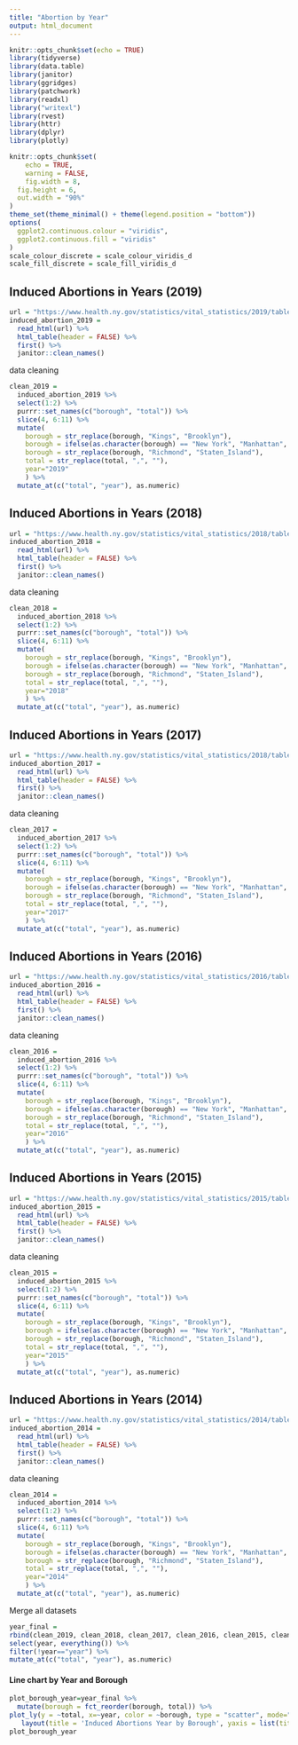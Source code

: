 ```yaml
---
title: "Abortion by Year"
output: html_document
---
```


```r
knitr::opts_chunk$set(echo = TRUE)
library(tidyverse)
library(data.table)
library(janitor)
library(ggridges)
library(patchwork)
library(readxl)
library("writexl")
library(rvest)
library(httr)
library(dplyr)
library(plotly)

knitr::opts_chunk$set(
	echo = TRUE,
	warning = FALSE,
	fig.width = 8, 
  fig.height = 6,
  out.width = "90%"
)
theme_set(theme_minimal() + theme(legend.position = "bottom"))
options(
  ggplot2.continuous.colour = "viridis",
  ggplot2.continuous.fill = "viridis"
)
scale_colour_discrete = scale_colour_viridis_d
scale_fill_discrete = scale_fill_viridis_d

```

## Induced Abortions in Years (2019)

```r
url = "https://www.health.ny.gov/statistics/vital_statistics/2019/table22.htm"
induced_abortion_2019 = 
  read_html(url) %>%
  html_table(header = FALSE) %>%
  first() %>%
  janitor::clean_names()
```

data cleaning

```r
clean_2019 = 
  induced_abortion_2019 %>%
  select(1:2) %>%
  purrr::set_names(c("borough", "total")) %>%
  slice(4, 6:11) %>%
  mutate(
    borough = str_replace(borough, "Kings", "Brooklyn"),
    borough = ifelse(as.character(borough) == "New York", "Manhattan", as.character(borough)),
    borough = str_replace(borough, "Richmond", "Staten_Island"),
    total = str_replace(total, ",", ""),
    year="2019"
    ) %>%
  mutate_at(c("total", "year"), as.numeric)
```

## Induced Abortions in Years (2018)
```r
url = "https://www.health.ny.gov/statistics/vital_statistics/2018/table22.htm"
induced_abortion_2018 = 
  read_html(url) %>%
  html_table(header = FALSE) %>%
  first() %>%
  janitor::clean_names()
```

data cleaning

```r
clean_2018 = 
  induced_abortion_2018 %>%
  select(1:2) %>%
  purrr::set_names(c("borough", "total")) %>%
  slice(4, 6:11) %>%
  mutate(
    borough = str_replace(borough, "Kings", "Brooklyn"),
    borough = ifelse(as.character(borough) == "New York", "Manhattan", as.character(borough)),
    borough = str_replace(borough, "Richmond", "Staten_Island"),
    total = str_replace(total, ",", ""),
    year="2018"
    ) %>%
  mutate_at(c("total", "year"), as.numeric)
```

## Induced Abortions in Years (2017)
```r
url = "https://www.health.ny.gov/statistics/vital_statistics/2018/table22.htm"
induced_abortion_2017 = 
  read_html(url) %>%
  html_table(header = FALSE) %>%
  first() %>%
  janitor::clean_names()
```

data cleaning

```r
clean_2017 = 
  induced_abortion_2017 %>%
  select(1:2) %>%
  purrr::set_names(c("borough", "total")) %>%
  slice(4, 6:11) %>%
  mutate(
    borough = str_replace(borough, "Kings", "Brooklyn"),
    borough = ifelse(as.character(borough) == "New York", "Manhattan", as.character(borough)),
    borough = str_replace(borough, "Richmond", "Staten_Island"),
    total = str_replace(total, ",", ""),
    year="2017"
    ) %>%
  mutate_at(c("total", "year"), as.numeric)
```

## Induced Abortions in Years (2016)
```r
url = "https://www.health.ny.gov/statistics/vital_statistics/2016/table22.htm"
induced_abortion_2016 = 
  read_html(url) %>%
  html_table(header = FALSE) %>%
  first() %>%
  janitor::clean_names()
```

data cleaning

```r
clean_2016 = 
  induced_abortion_2016 %>%
  select(1:2) %>%
  purrr::set_names(c("borough", "total")) %>%
  slice(4, 6:11) %>%
  mutate(
    borough = str_replace(borough, "Kings", "Brooklyn"),
    borough = ifelse(as.character(borough) == "New York", "Manhattan", as.character(borough)),
    borough = str_replace(borough, "Richmond", "Staten_Island"),
    total = str_replace(total, ",", ""),
    year="2016"
    ) %>%
  mutate_at(c("total", "year"), as.numeric)
```

## Induced Abortions in Years (2015)
```r
url = "https://www.health.ny.gov/statistics/vital_statistics/2015/table22.htm"
induced_abortion_2015 = 
  read_html(url) %>%
  html_table(header = FALSE) %>%
  first() %>%
  janitor::clean_names()
```

data cleaning

```r
clean_2015 = 
  induced_abortion_2015 %>%
  select(1:2) %>%
  purrr::set_names(c("borough", "total")) %>%
  slice(4, 6:11) %>%
  mutate(
    borough = str_replace(borough, "Kings", "Brooklyn"),
    borough = ifelse(as.character(borough) == "New York", "Manhattan", as.character(borough)),
    borough = str_replace(borough, "Richmond", "Staten_Island"),
    total = str_replace(total, ",", ""),
    year="2015"
    ) %>%
  mutate_at(c("total", "year"), as.numeric)
```

## Induced Abortions in Years (2014)
```r
url = "https://www.health.ny.gov/statistics/vital_statistics/2014/table22.htm"
induced_abortion_2014 = 
  read_html(url) %>%
  html_table(header = FALSE) %>%
  first() %>%
  janitor::clean_names()
```

data cleaning

```r
clean_2014 = 
  induced_abortion_2014 %>%
  select(1:2) %>%
  purrr::set_names(c("borough", "total")) %>%
  slice(4, 6:11) %>%
  mutate(
    borough = str_replace(borough, "Kings", "Brooklyn"),
    borough = ifelse(as.character(borough) == "New York", "Manhattan", as.character(borough)),
    borough = str_replace(borough, "Richmond", "Staten_Island"),
    total = str_replace(total, ",", ""),
    year="2014"
    ) %>%
  mutate_at(c("total", "year"), as.numeric)
```

Merge all datasets

```r
year_final = 
rbind(clean_2019, clean_2018, clean_2017, clean_2016, clean_2015, clean_2014, by=c("borough", "total", "year")) %>% 
select(year, everything()) %>% 
filter(!year=="year") %>% 
mutate_at(c("total", "year"), as.numeric)
```

#### Line chart by Year and Borough

```r
plot_borough_year=year_final %>% 
  mutate(borough = fct_reorder(borough, total)) %>% 
plot_ly(y = ~total, x=~year, color = ~borough, type = "scatter", mode="line", colors = "viridis") %>% 
   layout(title = 'Induced Abortions Year by Borough', yaxis = list(title = 'Number of Induced Abortions per 1,000 Live Births'))
plot_borough_year
```

